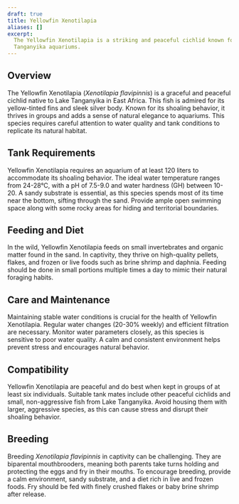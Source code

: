 ```yaml
---
draft: true
title: Yellowfin Xenotilapia
aliases: []
excerpt:
  The Yellowfin Xenotilapia is a striking and peaceful cichlid known for its elegant fins and shoaling behavior in Lake
  Tanganyika aquariums.
---
```


## Overview

The Yellowfin Xenotilapia (_Xenotilapia flavipinnis_) is a graceful and peaceful cichlid native to Lake Tanganyika in
East Africa. This fish is admired for its yellow-tinted fins and sleek silver body. Known for its shoaling behavior, it
thrives in groups and adds a sense of natural elegance to aquariums. This species requires careful attention to water
quality and tank conditions to replicate its natural habitat.

## Tank Requirements

Yellowfin Xenotilapia requires an aquarium of at least 120 liters to accommodate its shoaling behavior. The ideal water
temperature ranges from 24-28°C, with a pH of 7.5-9.0 and water hardness (GH) between 10-20. A sandy substrate is
essential, as this species spends most of its time near the bottom, sifting through the sand. Provide ample open
swimming space along with some rocky areas for hiding and territorial boundaries.

## Feeding and Diet

In the wild, Yellowfin Xenotilapia feeds on small invertebrates and organic matter found in the sand. In captivity, they
thrive on high-quality pellets, flakes, and frozen or live foods such as brine shrimp and daphnia. Feeding should be
done in small portions multiple times a day to mimic their natural foraging habits.

## Care and Maintenance

Maintaining stable water conditions is crucial for the health of Yellowfin Xenotilapia. Regular water changes (20-30%
weekly) and efficient filtration are necessary. Monitor water parameters closely, as this species is sensitive to poor
water quality. A calm and consistent environment helps prevent stress and encourages natural behavior.

## Compatibility

Yellowfin Xenotilapia are peaceful and do best when kept in groups of at least six individuals. Suitable tank mates
include other peaceful cichlids and small, non-aggressive fish from Lake Tanganyika. Avoid housing them with larger,
aggressive species, as this can cause stress and disrupt their shoaling behavior.

## Breeding

Breeding _Xenotilapia flavipinnis_ in captivity can be challenging. They are biparental mouthbrooders, meaning both
parents take turns holding and protecting the eggs and fry in their mouths. To encourage breeding, provide a calm
environment, sandy substrate, and a diet rich in live and frozen foods. Fry should be fed with finely crushed flakes or
baby brine shrimp after release.
